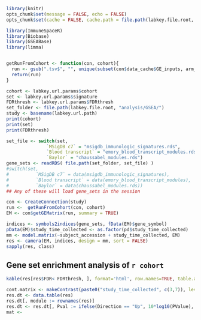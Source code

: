 ```r
library(knitr)
opts_chunk$set(message = FALSE, echo = FALSE)
opts_chunk$set(cache = FALSE, cache.path = file.path(labkey.file.root, "cache/GeneSetEnrichmentAnalysis/"))
```

```r
library(ImmuneSpaceR)
library(Biobase)
library(GSEABase)
library(limma)
```

```r
```

```r
getRunFromCohort <- function(con, cohort){
  run <- gsub(".tsv$", "", unique(subset(con$data_cache$GE_inputs, arm_name == cohort)[, "name"]))
  return(run)
}
```

```r
cohort <- labkey.url.params$cohort
set <- labkey.url.params$signature
FDRthresh <- labkey.url.params$FDRthresh
set_folder <- file.path(labkey.file.root, "analysis/GSEA/")
study <- basename(labkey.url.path)
print(cohort)
print(set)
print(FDRthresh)
```

```r
set_file <- switch(set,
               `MSigDB c7` = "msigdb_immunologic_signatures.rds",
               `Blood transcript` = "emory_blood_transcript_modules.rds",
               `Baylor` = "chaussabel_modules.rds")
gene_sets <- readRDS( file.path(set_folder, set_file) )
#switch(set,
#          `MSigDB c7` = data(msigdb_immunologic_signatures),
#          `Blood transcript` = data(emory_blood_transcript_modules),
#          `Baylor` = data(chaussabel_modules.rds))
## Any of these will load gene_sets in the session
```


```r
con <- CreateConnection(study)
run <-  getRunFromCohort(con, cohort)
EM <- con$getGEMatrix(run, summary = TRUE)
```

```r
indices <- symbols2indices(gene_sets, fData(EM)$gene_symbol)
pData(EM)$study_time_collected <- as.factor(pd$study_time_collected)
mm <- model.matrix(~subject_accession + study_time_collected, EM)
res <- camera(EM, indices, design = mm, sort = FALSE)
sapply(res, class)
```

## Gene set enrichment analysis of `r cohort`

```r
kable(res[res$FDR< FDRthresh, ], format='html', row.names=TRUE, table.attr='id="res_table"')
```

```r

cont.matrix <- makeContrast(paste0("study_time_collected", c(3,7)), levels = mm)
res.dt <- data.table(res)
res.dt[, module := rownames(res)]
res.dt <- res.dt[, Pval := ifelse(Direction == "Up", 10*log10(PValue), -10*log10(PValue))]
mat <- 
```


